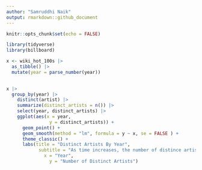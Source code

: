 ```yaml
---
author: "Samruddhi Naik"
output: rmarkdown::github_document
---
```


```r
knitr::opts_chunk$set(echo = FALSE)

library(tidyverse)
library(billboard)

```

```r
x <- wiki_hot_100s |>
  as_tibble() |> 
  mutate(year = parse_number(year))
  
```


```r

x |> 
  group_by(year) |> 
    distinct(artist) |> 
    summarize(distinct_artists = n()) |> 
    select(year, distinct_artists) |> 
    ggplot(aes(x = year, 
                y = distinct_artists)) +
      geom_point() +
      geom_smooth(method = "lm", formula = y ~ x, se = FALSE ) +
      theme_classic() +
      labs(title = "Distinct Artists By Year",
            subtitle = "As time increases, the number of distince artists also increases.",
              x = "Year", 
                y = "Number of Distinct Artists")
  
```


